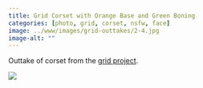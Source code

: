 ```yaml
---
title: Grid Corset with Orange Base and Green Boning
categories: [photo, grid, corset, nsfw, face]
image: ../www/images/grid-outtakes/2-4.jpg
image-alt: ""
---
```


Outtake of corset from the [grid project](/posts/2025-01-27_grid-project.html).

![](../www/images/grid-outtakes/2-4.jpg)

